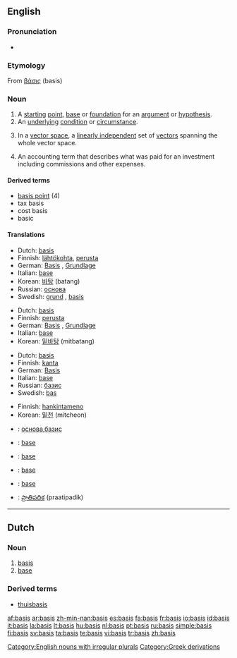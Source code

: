 ==English==

===Pronunciation===
*{{audio|en-us-basis.ogg|Audio (US)}}

===Etymology===
From {{AGr.}} [[βάσις]] (basis)

===Noun===
{{en-noun|bases}}

# A [[starting]] [[point]], [[base]] or [[foundation]] for an [[argument]] or [[hypothesis]].
# An [[underlying]] [[condition]] or [[circumstance]].
# {{linear algebra}} In a [[vector space]], a [[linearly independent]] set of [[vector]]s spanning the whole vector space.
# An accounting term that describes what was paid for an investment including commissions and other expenses.

====Derived terms====
*[[basis point]] (4)
*tax basis
*cost basis
*basic

====Translations====
{{trans-top|starting point for an argument}}
*Dutch: [[basis]] {{f}}
*Finnish: [[lähtökohta]], [[perusta]]
*German: [[Basis]] {{f}}, [[Grundlage]] {{f}}
*Italian: [[base]] {{f}}
*Korean: [[바탕]] (batang)
*Russian: [[основа]]
*Swedish: [[grund]] {{c}}, [[basis#Swedish|basis]] {{c}}
{{trans-bottom}}

{{trans-top|underlying condition}}
*Dutch: [[basis]] {{f}}
*Finnish: [[perusta]]
*German: [[Basis]] {{f}}, [[Grundlage]] {{f}}
*Italian: [[base]] {{f}}
*Korean: [[밑바탕]] (mitbatang)
{{trans-bottom}}

{{trans-top|linear independent set of vectors}}
*Dutch: [[basis]] {{f}}
*Finnish: [[kanta]]
*German: [[Basis]] {{f}}
*Italian: [[base]] {{f}}
*Russian: [[базис]]
*Swedish: [[bas#Swedish|bas]] {{c}}
{{trans-bottom}}

{{trans-top|what was paid for an investment}}
*Finnish: [[hankintameno]]
*Korean: [[밑천]] (mitcheon)
{{trans-bottom}}

{{checktrans}}
{{trans-top|Translations to be categorized}}
*{{ttbc|Bulgarian}}: [[основа]],[[базис]]
*{{ttbc|French}}: [[base]] {{f}}
*{{ttbc|Interlingua}}: [[base]]
{{trans-mid}}
*{{ttbc|Portuguese}}: [[base]]
*{{ttbc|Spanish}}: [[base]]
*{{ttbc|Telugu}}: [[ప్రాతిపదిక]] (praatipadik)
{{trans-bottom}}

[[Category:English nouns with irregular plurals]]

----

==Dutch==

===Noun===
{{nl-noun|g=f|pl1=basissen|pl2=bases|dim=basisje}}

# [[#English|basis]]
# [[base]]

===Derived terms===
* [[thuisbasis]]

[[Category:Greek derivations]]

[[af:basis]]
[[ar:basis]]
[[zh-min-nan:basis]]
[[es:basis]]
[[fa:basis]]
[[fr:basis]]
[[io:basis]]
[[id:basis]]
[[it:basis]]
[[la:basis]]
[[lt:basis]]
[[hu:basis]]
[[nl:basis]]
[[pt:basis]]
[[ru:basis]]
[[simple:basis]]
[[fi:basis]]
[[sv:basis]]
[[ta:basis]]
[[te:basis]]
[[vi:basis]]
[[tr:basis]]
[[zh:basis]]